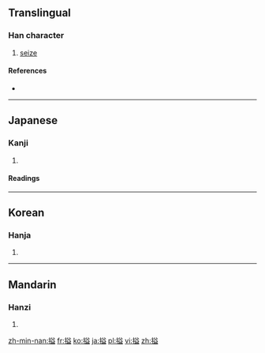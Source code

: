 ==Translingual==

===Han character===
{{Han char|rn=64|rad=手|as=10|sn=13|four=5801<sub>7</sub>|canj=手廿金廿 (QTCT)}}

# [[seize]]

====References====
* {{Han ref|kx=0447.180|dkj=12497|hdz=31936.050|uh=6424|ud=25636|bh=DD7E|bd=56702}}

----

==Japanese==

===Kanji===
{{ja-kanji|grade=|rs=手10}}

# {{defn|lang=ja|sort=手10}}

====Readings====
{{ja-readings|on=[[あく]] (aku), [[せく]] (seku), [[えつ]] (etsu), [[えち]] (echi)|kun=[[とらえる]] (toraeru)}}

----

==Korean==

===Hanja===
{{ko-hanja|hangeul=액|eumhun=|rv=aek|mr=aek|y=ayk}}

# {{defn|lang=ko|sort=手10}}

----

==Mandarin==

===Hanzi===
{{cmn-hanzi|pin=[[è]] ([[e4]])|wg=o<sup>4</sup>}}

# {{defn|lang=cmn|sort=手10}}

[[zh-min-nan:搤]]
[[fr:搤]]
[[ko:搤]]
[[ja:搤]]
[[pl:搤]]
[[vi:搤]]
[[zh:搤]]